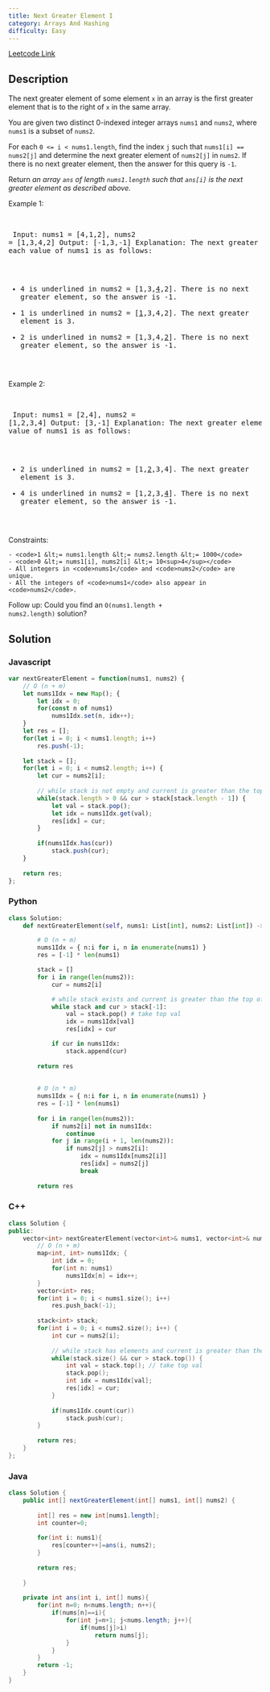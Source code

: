 ```yaml
---
title: Next Greater Element I
category: Arrays And Hashing
difficulty: Easy
---
```


<Callout>

[Leetcode Link](https://leetcode.com/problems/next-greater-element-i)

</Callout>

## Description
The next greater element of some element <code>x</code> in an array is the first greater element that is to the right of <code>x</code> in the same array.

You are given two distinct 0-indexed integer arrays <code>nums1</code> and <code>nums2</code>, where <code>nums1</code> is a subset of <code>nums2</code>.

For each <code>0 &lt;= i &lt; nums1.length</code>, find the index <code>j</code> such that <code>nums1[i] == nums2[j]</code> and determine the next greater element of <code>nums2[j]</code> in <code>nums2</code>. If there is no next greater element, then the answer for this query is <code>-1</code>.

Return *an array *<code>ans</code>* of length *<code>nums1.length</code>* such that *<code>ans[i]</code>* is the next greater element as described above.*

 
Example 1:

<br /><pre className="overflow-x-auto">
Input: nums1 = [4,1,2], nums2 = [1,3,4,2]
Output: [-1,3,-1]
Explanation: The next greater element for each value of nums1 is as follows:
- 4 is underlined in nums2 = [1,3,<u>4</u>,2]. There is no next greater element, so the answer is -1.
- 1 is underlined in nums2 = [<u>1</u>,3,4,2]. The next greater element is 3.
- 2 is underlined in nums2 = [1,3,4,<u>2</u>]. There is no next greater element, so the answer is -1.
</pre>

Example 2:

<br /><pre className="overflow-x-auto">
Input: nums1 = [2,4], nums2 = [1,2,3,4]
Output: [3,-1]
Explanation: The next greater element for each value of nums1 is as follows:
- 2 is underlined in nums2 = [1,<u>2</u>,3,4]. The next greater element is 3.
- 4 is underlined in nums2 = [1,2,3,<u>4</u>]. There is no next greater element, so the answer is -1.
</pre>

 
Constraints:


	- <code>1 &lt;= nums1.length &lt;= nums2.length &lt;= 1000</code>
	- <code>0 &lt;= nums1[i], nums2[i] &lt;= 10<sup>4</sup></code>
	- All integers in <code>nums1</code> and <code>nums2</code> are unique.
	- All the integers of <code>nums1</code> also appear in <code>nums2</code>.


 
Follow up: Could you find an <code>O(nums1.length + nums2.length)</code> solution?

## Solution

### Javascript
```javascript
var nextGreaterElement = function(nums1, nums2) {
    // O (n + m)
    let nums1Idx = new Map(); {
        let idx = 0;
        for(const n of nums1)
            nums1Idx.set(n, idx++);
    }
    let res = [];
    for(let i = 0; i < nums1.length; i++)
        res.push(-1);
    
    let stack = [];
    for(let i = 0; i < nums2.length; i++) {
        let cur = nums2[i];
        
        // while stack is not empty and current is greater than the top of the stack
        while(stack.length > 0 && cur > stack[stack.length - 1]) {
            let val = stack.pop();
            let idx = nums1Idx.get(val);
            res[idx] = cur;
        }
        
        if(nums1Idx.has(cur))
            stack.push(cur);
    }
    
    return res;
};

```
### Python
```python
class Solution:
    def nextGreaterElement(self, nums1: List[int], nums2: List[int]) -> List[int]:

        # O (n + m)
        nums1Idx = { n:i for i, n in enumerate(nums1) }
        res = [-1] * len(nums1)

        stack = []
        for i in range(len(nums2)):
            cur = nums2[i]

            # while stack exists and current is greater than the top of the stack
            while stack and cur > stack[-1]:
                val = stack.pop() # take top val
                idx = nums1Idx[val]
                res[idx] = cur

            if cur in nums1Idx:
                stack.append(cur)
        
        return res
    
    
        # O (n * m)
        nums1Idx = { n:i for i, n in enumerate(nums1) }
        res = [-1] * len(nums1)
        
        for i in range(len(nums2)):
            if nums2[i] not in nums1Idx:
                continue
            for j in range(i + 1, len(nums2)):
                if nums2[j] > nums2[i]:
                    idx = nums1Idx[nums2[i]]
                    res[idx] = nums2[j]
                    break
        
        return res
```
### C++
```cpp
class Solution {
public:
    vector<int> nextGreaterElement(vector<int>& nums1, vector<int>& nums2) {
        // O (n + m)
        map<int, int> nums1Idx; {
            int idx = 0;
            for(int n: nums1)
                nums1Idx[n] = idx++;
        }
        vector<int> res;
        for(int i = 0; i < nums1.size(); i++)
            res.push_back(-1);
        
        stack<int> stack;
        for(int i = 0; i < nums2.size(); i++) {
            int cur = nums2[i];
            
            // while stack has elements and current is greater than the top of the stack
            while(stack.size() && cur > stack.top()) {
                int val = stack.top(); // take top val
                stack.pop();
                int idx = nums1Idx[val];
                res[idx] = cur;
            }
            
            if(nums1Idx.count(cur))
                stack.push(cur);
        }
        
        return res;
    }
};

```
### Java
```java
class Solution {
    public int[] nextGreaterElement(int[] nums1, int[] nums2) {
        
        int[] res = new int[nums1.length];
        int counter=0;
        
        for(int i: nums1){
            res[counter++]=ans(i, nums2);
        }
        
        return res;
        
    }
    
    private int ans(int i, int[] nums){
        for(int n=0; n<nums.length; n++){
            if(nums[n]==i){
                for(int j=n+1; j<nums.length; j++){
                    if(nums[j]>i)
                        return nums[j];
                }
            }
        }
        return -1;
    }
}
```


